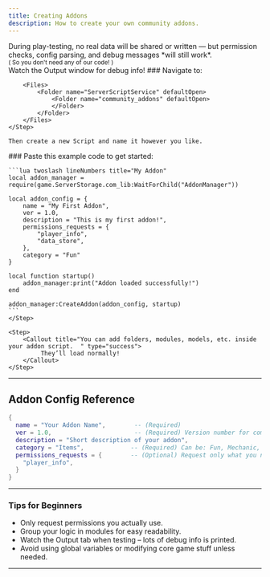 ```yaml
---
title: Creating Addons
description: How to create your own community addons.
---
```


<Callout title="Notice on Behavior" type="warning">
  During play-testing, no real data will be shared or written — but permission checks, config parsing, and debug messages *will still work*.<br/>
  <small>( So you don't need any of our code! )</small> <br/>
  Watch the Output window for debug info! 
</Callout>


<Steps>
    <Step>
     ### Navigate to:
   
        <Files>
            <Folder name="ServerScriptService" defaultOpen>
                <Folder name="community_addons" defaultOpen>
                </Folder>
            </Folder>
        </Files>
    </Step>

    Then create a new Script and name it however you like.
   
   <Step>
   ### Paste this example code to get started:
   
    ```lua twoslash lineNumbers title="My Addon"
    local addon_manager = require(game.ServerStorage.com_lib:WaitForChild("AddonManager"))

    local addon_config = {
        name = "My First Addon",
        ver = 1.0,
        description = "This is my first addon!",
        permissions_requests = {
            "player_info",
            "data_store",
        },
        category = "Fun"
    }

    local function startup()
        addon_manager:print("Addon loaded successfully!")
    end

    addon_manager:CreateAddon(addon_config, startup)
    ```
    </Step>

    <Step>
        <Callout title="You can add folders, modules, models, etc. inside your addon script.  " type="success">
             They’ll load normally!
        </Callout>
    </Step>

</Steps>

---

## Addon Config Reference

```lua twoslash lineNumbers title="Addon Config"
{
  name = "Your Addon Name",        -- (Required)
  ver = 1.0,                       -- (Required) Version number for compatibility checks
  description = "Short description of your addon",
  category = "Items",             -- (Required) Can be: Fun, Mechanic, Items, etc.
  permissions_requests = {        -- (Optional) Request only what you need
    "player_info",
  }
}
```
---
### Tips for Beginners

- Only request permissions you actually use.
- Group your logic in modules for easy readability.
- Watch the Output tab when testing – lots of debug info is printed.
- Avoid using global variables or modifying core game stuff unless needed.

---